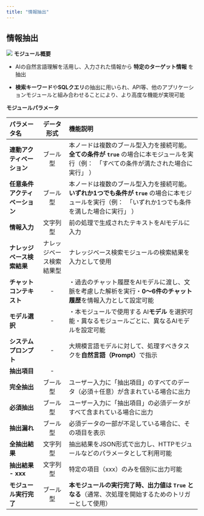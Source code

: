 ```yaml
---
title: "情報抽出"
---
```


## **情報抽出**

<img
  src="/images/20.png"
/>
**モジュール概要**

* AIの自然言語理解を活用し、入力された情報から **特定のターゲット情報** を抽出

* **検索キーワード**や**SQLクエリ**の抽出に用いられ、API等、他のアプリケーションモジュールと組み合わせることにより、より高度な機能が実現可能

**モジュールパラメータ**

| パラメータ名            | データ形式        | 機能説明                                                                                            |
| :------------------------------ | :------: | :-------------------------------------------------- |
| **連動アクティベーション**   | ブール型         | 本ノードは複数のブール型入力を接続可能。**全ての条件が `true`&#x20;**&#x20;の場合に本モジュールを実行（例：　「すべての条件が満たされた場合に実行」 ）         |
| **任意条件アクティベーション** | ブール型         | 本ノードは複数のブール型入力を接続可能。**いずれか1つでも条件が `true`&#x20;**&#x306E;場合に本モジュールを実行（例：　「いずれか1つでも条件を満した場合に実行」 ） |
| **情報入力**          | 文字列型         | 前の処理で生成されたテキストをAIモデルに入力                                                                         |
| **ナレッジベース検索結果**   | ナレッジベース検索結果型 | ナレッジベース検索モジュールの検索結果を入力として使用                                                                     |
| **チャットコンテキスト**    | -            | ・過去のチャット履歴をAIモデルに渡し、文脈を考慮した解析を実行・**0～6件のチャット履歴**を情報入力として設定可能                                    |
| **モデル選択**         | -            | ・本モジュールで使用する AI**モデル** を選択可能・異なるモジュールごとに、異なるAIモデルを設定可能                                          |
| **システムプロンプト**     | -            | 大規模言語モデルに対して、処理すべきタスクを**自然言語（Prompt）**&#x3067;指示                                                |
| **抽出項目**          | -            |                                                                                                 |
| **完全抽出**          | ブール型         | ユーザー入力に「抽出項目」のすべてのデータ（必須＋任意）が含まれている場合に出力                                                        |
| **必須抽出**          | ブール型         | ユーザー入力に「抽出項目」の必須データがすべて含まれている場合に出力                                                              |
| **抽出漏れ**          | ブール型         | 必須データの一部が不足している場合に、その項目を表示                                                                      |
| **全抽出結果**         | 文字列型         | 抽出結果をJSON形式で出力し、HTTPモジュールなどのパラメータとして利用可能                                                        |
| **抽出結果 - xxx**    | 文字列型         | 特定の項目（xxx）のみを個別に出力可能                                                                            |
| **モジュール実行完了**     | ブール型         | **本モジュールの実行完了時、出力値は `True` となる**（通常、次処理を開始するためのトリガーとして使用）                                       |


